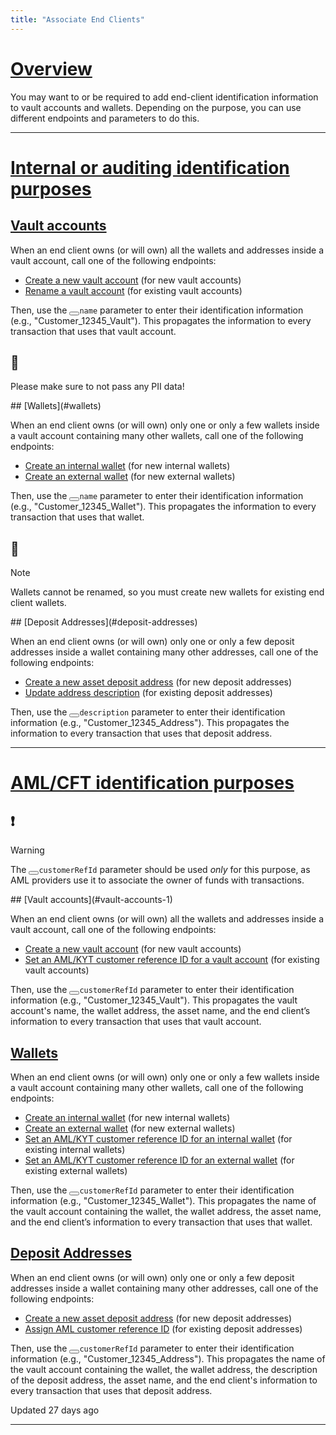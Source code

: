 ```yaml
---
title: "Associate End Clients"
---
```


# [Overview](#overview)

You may want to or be required to add end-client identification information to vault accounts and wallets. Depending on the purpose, you can use different endpoints and parameters to do this.

* * *

# [Internal or auditing identification purposes](#internal-or-auditing-identification-purposes)
## [Vault accounts](#vault-accounts)

When an end client owns (or will own) all the wallets and addresses inside a vault account, call one of the following endpoints:

*   [Create a new vault account](/reference/createvaultaccount) (for new vault accounts)
*   [Rename a vault account](/reference/put_vault-accounts-vaultaccountid) (for existing vault accounts)

Then, use the <button aria-label="Copy Code" class="rdmd-code-copy fa"></button><code class="rdmd-code lang- theme-light" data-lang="" name="" tabindex="0">name</code> parameter to enter their identification information (e.g., "Customer_12345_Vault"). This propagates the information to every transaction that uses that vault account.

<Warning>

## 🚧

Please make sure to not pass any PII data!



</Warning>
## [Wallets](#wallets)

When an end client owns (or will own) only one or only a few wallets inside a vault account containing many other wallets, call one of the following endpoints:

*   [Create an internal wallet](/reference/createinternalwallet) (for new internal wallets)
*   [Create an external wallet](/reference/createexternalwallet) (for new external wallets)

Then, use the <button aria-label="Copy Code" class="rdmd-code-copy fa"></button><code class="rdmd-code lang- theme-light" data-lang="" name="" tabindex="0">name</code> parameter to enter their identification information (e.g., "Customer_12345_Wallet"). This propagates the information to every transaction that uses that wallet.

<Info>

## 📘

Note

Wallets cannot be renamed, so you must create new wallets for existing end client wallets.

</Info>
## [Deposit Addresses](#deposit-addresses)

When an end client owns (or will own) only one or only a few deposit addresses inside a wallet containing many other addresses, call one of the following endpoints:

*   [Create a new asset deposit address](/reference/createvaultaccountassetaddress) (for new deposit addresses)
*   [Update address description](/reference/updatevaultaccountassetaddress) (for existing deposit addresses)

Then, use the <button aria-label="Copy Code" class="rdmd-code-copy fa"></button><code class="rdmd-code lang- theme-light" data-lang="" name="" tabindex="0">description</code> parameter to enter their identification information (e.g., "Customer_12345_Address"). This propagates the information to every transaction that uses that deposit address.

* * *

# [AML/CFT identification purposes](#amlcft-identification-purposes)
<Warning>

## ❗️

Warning

The <button aria-label="Copy Code" class="rdmd-code-copy fa"></button><code class="rdmd-code lang- theme-light" data-lang="" name="" tabindex="0">customerRefId</code> parameter should be used <em>only</em> for this purpose, as AML providers use it to associate the owner of funds with transactions.

</Warning>
## [Vault accounts](#vault-accounts-1)

When an end client owns (or will own) all the wallets and addresses inside a vault account, call one of the following endpoints:

*   [Create a new vault account](/reference/createvaultaccount) (for new vault accounts)
*   [Set an AML/KYT customer reference ID for a vault account](/reference/setvaultaccountcustomerrefid) (for existing vault accounts)

Then, use the <button aria-label="Copy Code" class="rdmd-code-copy fa"></button><code class="rdmd-code lang- theme-light" data-lang="" name="" tabindex="0">customerRefId</code> parameter to enter their identification information (e.g., "Customer_12345_Vault"). This propagates the vault account's name, the wallet address, the asset name, and the end client’s information to every transaction that uses that vault account.

## [Wallets](#wallets-1)

When an end client owns (or will own) only one or only a few wallets inside a vault account containing many other wallets, call one of the following endpoints:

*   [Create an internal wallet](/reference/createinternalwallet) (for new internal wallets)
*   [Create an external wallet](/reference/createexternalwallethttps://developers.fireblocks.com/reference/post_external-wallets) (for new external wallets)
*   [Set an AML/KYT customer reference ID for an internal wallet](/reference/setcustomerrefidforinternalwallet) (for existing internal wallets)
*   [Set an AML/KYT customer reference ID for an external wallet](/reference/setexternalwalletcustomerrefid) (for existing external wallets)

Then, use the <button aria-label="Copy Code" class="rdmd-code-copy fa"></button><code class="rdmd-code lang- theme-light" data-lang="" name="" tabindex="0">customerRefId</code> parameter to enter their identification information (e.g., "Customer_12345_Wallet"). This propagates the name of the vault account containing the wallet, the wallet address, the asset name, and the end client’s information to every transaction that uses that wallet.

## [Deposit Addresses](#deposit-addresses-1)

When an end client owns (or will own) only one or only a few deposit addresses inside a wallet containing many other addresses, call one of the following endpoints:

*   [Create a new asset deposit address](/reference/createvaultaccountassetaddress) (for new deposit addresses)
*   [Assign AML customer reference ID](/reference/post_vault-accounts-vaultaccountid-assetid-addresses-addressid-set-customer-ref-id) (for existing deposit addresses)

Then, use the <button aria-label="Copy Code" class="rdmd-code-copy fa"></button><code class="rdmd-code lang- theme-light" data-lang="" name="" tabindex="0">customerRefId</code> parameter to enter their identification information (e.g., "Customer_12345_Address"). This propagates the name of the vault account containing the wallet, the wallet address, the description of the deposit address, the asset name, and the end client's information to every transaction that uses that deposit address.

Updated 27 days ago

* * *